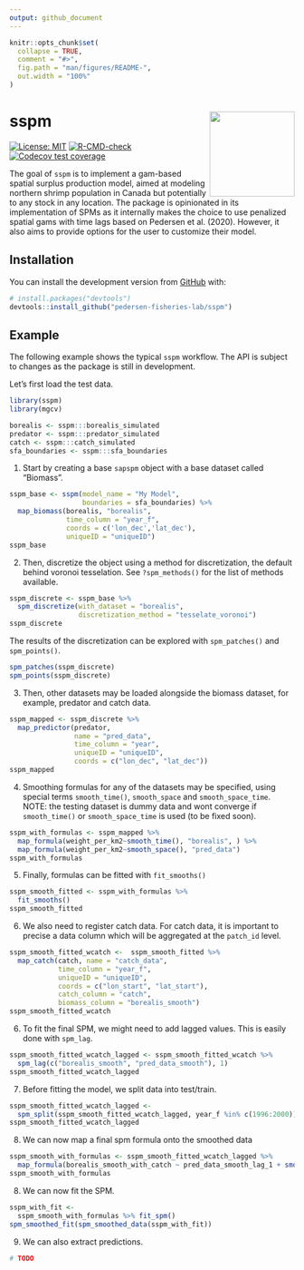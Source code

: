 ```yaml
---
output: github_document
---
```


<!-- README.md is generated from README.Rmd. Please edit that file -->

```r
knitr::opts_chunk$set(
  collapse = TRUE,
  comment = "#>",
  fig.path = "man/figures/README-",
  out.width = "100%"
)
```

# sspm <img src='man/figures/logo.png' align="right" height="150" />

<!-- badges: start -->
[![License: MIT](https://img.shields.io/badge/License-MIT-yellow.svg)](https://opensource.org/licenses/MIT/)
[![R-CMD-check](https://github.com/pedersen-fisheries-lab/sspm/workflows/R-CMD-check/badge.svg)](https://github.com/pedersen-fisheries-lab/sspm/actions)
[![Codecov test coverage](https://codecov.io/gh/pedersen-fisheries-lab/sspm/branch/main/graph/badge.svg)](https://codecov.io/gh/pedersen-fisheries-lab/sspm?branch=main)
<!-- [![Downloads](https://cranlogs.r-pkg.org/badges/sspm?color=brightgreen)](https://CRAN.R-project.org/package=sspm/)
[![Latest Release](https://img.shields.io/github/v/release/pedersen-fisheries-lab/sspm?label=Latest%20Release)](https://github.com/pedersen-fisheries-lab/sspm/releases/latest)
[![CRAN Version](https://img.shields.io/cran/v/sspm?label=CRAN%20Version)](https://CRAN.R-project.org/package=sspm)
[![GitHub Version](https://img.shields.io/github/r-package/v/pedersen-fisheries-lab/sspm?label=GitHub%20Version)](https://github.com/pedersen-fisheries-lab/sspm/blob/dev/DESCRIPTION) -->
<!-- badges: end -->

The goal of `sspm` is to implement a gam-based spatial surplus production model, aimed at modeling northern shrimp population in Canada but potentially to any stock in any location. The package is opinionated in its implementation of SPMs as it internally makes the choice to use penalized spatial gams with time lags  based on Pedersen et al. (2020). However, it also aims to provide options for the user to customize their model.

## Installation

<!-- You can install the released version of sspm from [CRAN](https://CRAN.R-project.org) with: -->
<!-- ``` r -->
<!-- install.packages("sspm") -->
<!-- ``` -->

You can install the development version from [GitHub](https://github.com/) with:

``` r
# install.packages("devtools")
devtools::install_github("pedersen-fisheries-lab/sspm")
```

## Example

The following example shows the typical `sspm` workflow. The API is subject to changes as the package is still in development.

Let's first load the test data.

```r
library(sspm)
library(mgcv)

borealis <- sspm:::borealis_simulated
predator <- sspm:::predator_simulated
catch <- sspm:::catch_simulated
sfa_boundaries <- sspm:::sfa_boundaries
```

1. Start by creating a base `sapspm` object with a base dataset called "Biomass".
```r
sspm_base <- sspm(model_name = "My Model",
                  boundaries = sfa_boundaries) %>% 
  map_biomass(borealis, "borealis", 
              time_column = "year_f",
              coords = c('lon_dec','lat_dec'),
              uniqueID = "uniqueID")
sspm_base
```

2. Then, discretize the object using a method for discretization, the default behind voronoi tesselation. See `?spm_methods()` for the list of methods available.
```r
sspm_discrete <- sspm_base %>%
  spm_discretize(with_dataset = "borealis", 
                 discretization_method = "tesselate_voronoi")
sspm_discrete
```
The results of the discretization can be explored with `spm_patches()` and `spm_points()`.
```r
spm_patches(sspm_discrete)
spm_points(sspm_discrete)
```

3. Then, other datasets may be loaded alongside the biomass dataset, for example, predator and catch data.
```r
sspm_mapped <- sspm_discrete %>%
  map_predictor(predator,
                name = "pred_data",
                time_column = "year",
                uniqueID = "uniqueID",
                coords = c("lon_dec", "lat_dec")) 
sspm_mapped
```

4. Smoothing formulas for any of the datasets may be specified, using special terms `smooth_time()`, `smooth_space` and `smooth_space_time`. NOTE: the testing dataset is dummy data and wont converge if `smooth_time()` or `smooth_space_time` is used (to be fixed soon).
```r
sspm_with_formulas <- sspm_mapped %>%
  map_formula(weight_per_km2~smooth_time(), "borealis", ) %>% 
  map_formula(weight_per_km2~smooth_space(), "pred_data")
sspm_with_formulas
```

5. Finally, formulas can be fitted with `fit_smooths()`
```r
sspm_smooth_fitted <- sspm_with_formulas %>%
  fit_smooths()
sspm_smooth_fitted
```

6. We also need to register catch data.  For catch data, it is important to precise a data column which will be aggregated at the `patch_id` level.
```r
sspm_smooth_fitted_wcatch <-  sspm_smooth_fitted %>% 
  map_catch(catch, name = "catch_data", 
            time_column = "year_f", 
            uniqueID = "uniqueID", 
            coords = c("lon_start", "lat_start"), 
            catch_column = "catch", 
            biomass_column = "borealis_smooth")
sspm_smooth_fitted_wcatch
```

6. To fit the final SPM, we might need to add lagged values. This is easily done with `spm_lag`.
```r
sspm_smooth_fitted_wcatch_lagged <- sspm_smooth_fitted_wcatch %>% 
  spm_lag(c("borealis_smooth", "pred_data_smooth"), 1)
sspm_smooth_fitted_wcatch_lagged
```

7. Before fitting the model, we split data into test/train.
```r
sspm_smooth_fitted_wcatch_lagged <-
  spm_split(sspm_smooth_fitted_wcatch_lagged, year_f %in% c(1996:2000))
sspm_smooth_fitted_wcatch_lagged
```

8. We can now map a final spm formula onto the smoothed data
```r
sspm_smooth_with_formulas <- sspm_smooth_fitted_wcatch_lagged %>% 
  map_formula(borealis_smooth_with_catch ~ pred_data_smooth_lag_1 + smooth_lag("borealis_smooth_with_catch"))
sspm_smooth_with_formulas
```

8. We can now fit the SPM. 
```r
sspm_with_fit <- 
  sspm_smooth_with_formulas %>% fit_spm()
spm_smoothed_fit(spm_smoothed_data(sspm_with_fit))
```

9. We can also extract predictions.
```r
# TODO
```

